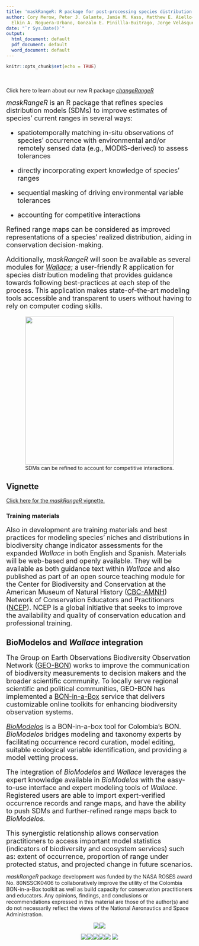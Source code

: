 ```yaml
---
title: 'maskRangeR: R package for post-processing species distribution models'
author: Cory Merow, Peter J. Galante, Jamie M. Kass, Matthew E. Aiello-Lammens, Cecina Babich Morrow, Beth E. Gerstner, Valentina Grisales-Betancur, Alexandria C. Moore,
  Elkin A. Noguera-Urbano, Gonzalo E. Pinillla-Buitrago, Jorge Velásquez-Tibatá, Robert P. Anderson, Mary E. Blair
date: "`r Sys.Date()`"
output:
  html_document: default
  pdf_document: default
  word_document: default
---
```


```r
knitr::opts_chunk$set(echo = TRUE)
```
</br>
</br>
Click here to learn about our new R package [*changeRangeR*](https://wallaceecomod.github.io/changeRangeR/)

<font size="4">
*maskRangeR* is an R package that refines species distribution models (SDMs) to improve estimates of species' current ranges in several ways:

  - spatiotemporally matching in-situ observations of species’ occurrence with environmental and/or remotely sensed data (e.g., MODIS-derived) to assess tolerances
  
  - directly incorporating expert knowledge of species' ranges
  
  - sequential masking of driving environmental variable tolerances 
  
  - accounting for competitive interactions

Refined range maps can be considered as improved representations of a species' realized distribution, aiding in conservation decision-making.

Additionally, *maskRangeR* will soon be available as several modules for [*Wallace*](https://wallaceecomod.github.io/); a user-friendly R application for species distribution modeling that provides guidance towards following best-practices at each step of the process. This application makes state-of-the-art modeling tools accessible and transparent to users without having to rely on computer coding skills. 

</font>

<center>
<img src="./websiteImages/fig1.png" width="400">
</br>
SDMs can be refined to account for competitive interactions. 
</center>

## **Vignette**

[Click here for the *maskRangeR* vignette.](maskRangeR_Tutorial.html)

### **Training materials**
<font size="4">Also in development are training materials and best practices for modeling species' niches and distributions in biodiversity change indicator assessments for the expanded *Wallace* in both English and Spanish. Materials will be web-based and openly available. They will be available as both guidance text within *Wallace* and also published as part of an open source teaching module for the Center for Biodiversity and Conservation at the American Museum of Natural History ([CBC-AMNH](https://www.amnh.org/our-research/center-for-biodiversity-conservation)) Network of Conservation Educators and Practitioners ([NCEP](https://www.amnh.org/our-research/center-for-biodiversity-conservation/capacity-development/ncep)). NCEP is a global initiative that seeks to improve the availability and quality of conservation education and professional training.</font>


## **BioModelos and *Wallace* integration**
<font size="4">The Group on Earth Observations Biodiversity Observation Network ([GEO-BON](https://geobon.org/)) works to improve the communication of biodiversity measurements to decision makers and the broader scientific community. To locally serve regional scientific and political communities, GEO-BON has implemented a [BON-in-a-Box](https://geobon.org/bon-in-a-box/) service that delivers customizable online toolkits for enhancing biodiversity observation systems.

[*BioModelos*](http://biomodelos.humboldt.org.co/) is a BON-in-a-box tool for Colombia’s BON. *BioModelos* bridges  modeling and taxonomy experts by facilitating occurrence record curation, model editing, suitable ecological variable identification, and providing a model vetting process. 

The integration of *BioModelos* and *Wallace* leverages the expert knowledge available in *BioModelos* with the easy-to-use interface and expert modeling tools of *Wallace*. Registered users are able to import expert-verified occurrence records and range maps, and have the ability to push SDMs and further-refined range maps back to *BioModelos.*

This synergistic relationship allows conservation practitioners to access important model statistics (indicators of biodiversity and ecosystem services) such as: extent of occurrence, proportion of range under protected status, and projected change in future scenarios.
</font>


*maskRangeR* package development was funded by the NASA ROSES award No. 80NSSCK0406 to collaboratively improve the utility of the Colombia BON-in-a-Box toolkit as well as build capacity for conservation practitioners and educators. Any opinions, findings, and conclusions or recommendations expressed in this material are those of the author(s) and do not necessarily reflect the views of the National Aeronautics and Space Administration.


<center>

[![](./websiteImages/NASA.png)](https://www.nasa.gov/)[![](./websiteImages/GEOBON.png)](https://geobon.org/)

[![](./websiteImages/Pace.png)](https://www.pace.edu/)[![](./websiteImages/CCNY.png)](https://www.ccny.cuny.edu/)[![](./websiteImages/CUNY.png)](http://www2.cuny.edu/)[![](./websiteImages/UConn.png)](https://uconn.edu/)[![](./websiteImages/Humboldt.png)](http://www.humboldt.org.co/en/)
[![](./websiteImages/CBC.png)](https://www.amnh.org/our-research/center-for-biodiversity-conservation)
</center>
